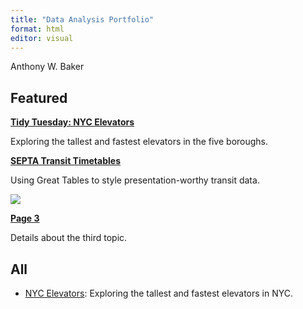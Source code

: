 ```yaml
---
title: "Data Analysis Portfolio"
format: html
editor: visual
---
```


Anthony W. Baker

## Featured

:::::: grid
::: g-col-4
[**Tidy Tuesday: NYC Elevators**](/tidy_tuesday_nyc_elevators/tidy_tuesday_nyc_elevators.qmd)

Exploring the tallest and fastest elevators in the five boroughs.
:::

::: g-col-4
[**SEPTA Transit Timetables**](septa_transit_times/septa-timetables.qmd)

Using Great Tables to style presentation-worthy transit data.
:::

::: g-col-4
![](https://via.placeholder.com/100)

[**Page 3**](page3.qmd)

Details about the third topic.
:::
::::::

## All

-   [NYC Elevators](/tidy_tuesday_nyc_elevators/tidy_tuesday_nyc_elevators.qmd): Exploring the tallest and fastest elevators in NYC.
